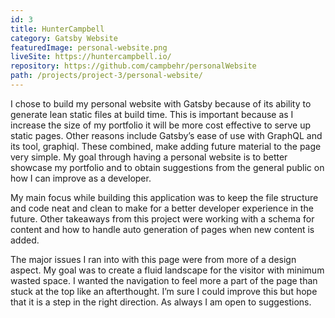 ```yaml
---
id: 3
title: HunterCampbell
category: Gatsby Website
featuredImage: personal-website.png
liveSite: https://huntercampbell.io/
repository: https://github.com/campbehr/personalWebsite
path: /projects/project-3/personal-website/
---
```


I chose to build my personal website with Gatsby because of its ability to generate lean static files at build time. This is important because as I increase the size of my portfolio it will be more cost effective to serve up static pages. Other reasons include Gatsby’s ease of use with GraphQL and its tool, graphiql. These combined, make adding future material to the page very simple. My goal through having a personal website is to better showcase my portfolio and to obtain suggestions from the general public on how I can improve as a developer.

My main focus while building this application was to keep the file structure and code neat and clean to make for a better developer experience in the future. Other takeaways from this project were working with a schema for content and how to handle auto generation of pages when new content is added.

The major issues I ran into with this page were from more of a design aspect. My goal was to create a fluid landscape for the visitor with minimum wasted space. I wanted the navigation to feel more a part of the page than stuck at the top like an afterthought. I’m sure I could improve this but hope that it is a step in the right direction. As always I am open to suggestions.
